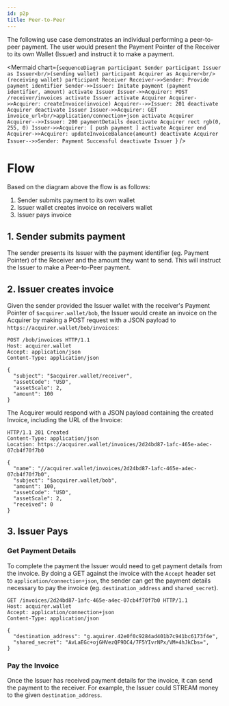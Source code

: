 ```yaml
---
id: p2p
title: Peer-to-Peer
---
```


The following use case demonstrates an individual performing a peer-to-peer payment. The user would present the 
Payment Pointer of the Receiver to its own Wallet (Issuer) and instruct it to make a payment. 

<Mermaid chart={`sequenceDiagram
participant Sender
participant Issuer as Issuer<br/>(sending wallet)
participant Acquirer as Acquirer<br/>(receiving wallet)
participant Receiver
Receiver->>Sender: Provide payment identifier
Sender->>Issuer: Initate payment (payment identifier, amount)
activate Issuer
Issuer->>Acquirer: POST /receiver/invoices
activate Issuer
activate Acquirer
Acquirer->>Acquirer: createInvoice(invoice)
Acquirer-->>Issuer: 201
deactivate Acquirer
deactivate Issuer
Issuer->>Acquirer: GET invoice_url<br/>application/connection+json
activate Acquirer
Acquirer-->>Issuer: 200 paymentDetails
deactivate Acquirer
rect rgb(0, 255, 0)
    Issuer->>Acquirer: [ push payment ]
    activate Acquirer
end
Acquirer->>Acquirer: updateInvoiceBalance(amount)
deactivate Acquirer
Issuer-->>Sender: Payment Successful
deactivate Issuer
`}
/>

# Flow

Based on the diagram above the flow is as follows:
1. Sender submits payment to its own wallet
2. Issuer wallet creates invoice on receivers wallet
3. Issuer pays invoice

## 1. Sender submits payment

The sender presents its Issuer with the payment identifier (eg. Payment Pointer) of the Receiver and the amount they want to send. 
This will instruct the Issuer to make a Peer-to-Peer payment.

## 2. Issuer creates invoice 

Given the sender provided the Issuer wallet with the receiver's Payment Pointer of `$acquirer.wallet/bob`,
the Issuer would create an invoice on the Acquirer by making a POST request with a JSON payload 
to `https://acquirer.wallet/bob/invoices`:

```http
POST /bob/invoices HTTP/1.1
Host: acquirer.wallet
Accept: application/json
Content-Type: application/json

{
  "subject": "$acquirer.wallet/receiver",
  "assetCode": "USD",
  "assetScale": 2,
  "amount": 100
}
```

The Acquirer would respond with a JSON payload containing the created Invoice,
including the URL of the Invoice:

```http
HTTP/1.1 201 Created
Content-Type: application/json
Location: https://acquirer.wallet/invoices/2d24bd87-1afc-465e-a4ec-07cb4f70f7b0

{
  "name": "//acquirer.wallet/invoices/2d24bd87-1afc-465e-a4ec-07cb4f70f7b0",
  "subject": "$acquirer.wallet/bob",
  "amount": 100,
  "assetCode": "USD",
  "assetScale": 2,
  "received": 0
}
```

## 3. Issuer Pays

### Get Payment Details

To complete the payment the Issuer would need to get payment details from the invoice. By doing a GET against
the invoice with the `Accept` header set to `application/connection+json`, the sender can get the 
payment details necessary to pay the invoice (eg. `destination_address` and `shared_secret`).

```http
GET /invoices/2d24bd87-1afc-465e-a4ec-07cb4f70f7b0 HTTP/1.1
Host: acquirer.wallet
Accept: application/connection+json
Content-Type: application/json

{
  "destination_address": "g.aquirer.42e0f0c9284ad401b7c941bc6173f4e",
  "shared_secret": "AvLaEGc+ojGHVezQF9DC4/7F5YIvrNPx/VM+4hJkCbs=",
}
```

### Pay the Invoice
Once the Issuer has received payment details for the invoice, it can send the payment
to the receiver. For example, the Issuer could STREAM money to the given `destination_address`.
